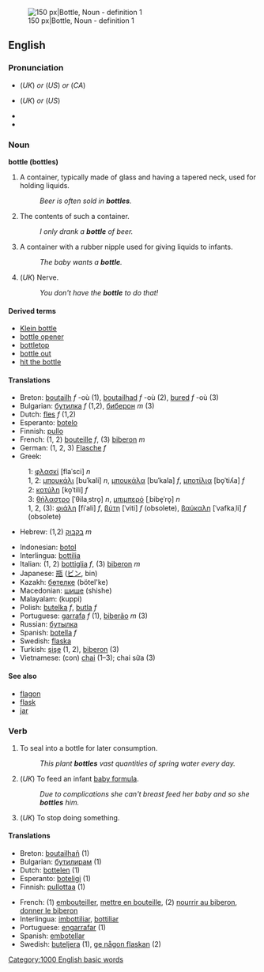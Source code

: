 [[Image:Beaujolais Nouveau bottle.jpg|thumb|right|150 px|Bottle, Noun - definition 1]]

==English==

===Pronunciation===
*{{IPA|/ˈbɒt(ə)l/}} (''UK'') ''or'' {{IPA|/ˈbɑt(ə)l/}} (''US'') ''or'' {{IPA|/ˈbɑɾ(ə)l/}} (''CA'')
*{{SAMPA|/"bQt(@)l/}} (''UK'') ''or'' {{SAMPA|/"bAt(@)l/}} (''US'')
*{{audio|en-us-bottle.ogg|Audio (US)}}
*{{audio|en-ca-bottle.ogg|Audio (CA)}}

===Noun===
'''bottle (bottles)'''

# A container, typically made of glass and having a tapered neck, used for holding liquids.
#: ''Beer is often sold in '''bottles'''.''
# The contents of such a container.  
#: ''I only drank a '''bottle''' of beer.''
# A container with a rubber nipple used for giving liquids to infants.
#: ''The baby wants a '''bottle'''.''
# (''UK'') Nerve.
#: ''You don't have the '''bottle''' to do that!''

====Derived terms====
* [[Klein bottle]]
* [[bottle opener]]
* [[bottletop]]
* [[bottle out]]
* [[hit the bottle]]

====Translations====
{{top}}
*Breton: [[boutailh]] ''f'' -où (1), [[boutailhad]] ''f'' -où (2), [[bured]] ''f'' -où (3)
*Bulgarian: [[бутилка]] ''f'' (1,2), [[биберон]] ''m'' (3)
*Dutch: [[fles]] ''f'' (1,2)
*Esperanto: [[botelo]]
*Finnish: [[pullo]]
*French: (1, 2) [[bouteille]] ''f'', (3) [[biberon]] ''m''
*German: (1, 2, 3) [[Flasche]] ''f''
*Greek:
:1: [[φλασκί]] [flaˈsci] ''n''
:1, 2: [[μπουκάλι]] [buˈkali] ''n'', [[μπουκάλα]] [buˈkala] ''f'', [[μποτίλια]] [bo̞ˈtiʎa] ''f''
:2: [[κοτύλη]] [ko̞ˈtili] ''f''
:3: [[θήλαστρο]] [ˈθilaˌstro̞] ''n'', [[μπιμπερό]] [ˌbibe̞ˈro̞] ''n''
:1, 2, (3): [[φιάλη]] [fiˈali] ''f'', [[βύτη]] [ˈviti] ''f'' (obsolete), [[βαύκαλη]] [ˈvafkaˌli] ''f'' (obsolete)
*Hebrew: (1,2) [[בקבוק]] ''m''
{{mid}}
*Indonesian: [[botol]]
*Interlingua: [[bottilia]]
*Italian: (1, 2) [[bottiglia]] ''f'', (3) [[biberon]] ''m''
*Japanese: [[瓶]] ([[ビン]], bin)
*Kazakh: [[бөтелке]] (bötel'ke)
*Macedonian: [[шише]] (shishe)
*Malayalam: (kuppi)
*Polish: [[butelka]] ''f'', [[butla]] ''f''
*Portuguese: [[garrafa]] ''f'' (1), [[biberão]] ''m'' (3)
*Russian: [[бутылка]]
*Spanish: [[botella]] ''f''
*Swedish: [[flaska]]
*Turkish: [[şişe]] (1, 2), [[biberon]] (3)
*Vietnamese: (con) [[chai]] (1&ndash;3); chai sữa (3)
{{bottom}}

====See also====
*[[flagon]]
*[[flask]]
*[[jar]]

===Verb===
{{en-infl-reg-other-e|bottl|e|}}

# To seal into a bottle for later consumption.
#: ''This plant '''bottles''' vast quantities of spring water every day.''
# (''UK'') To feed an infant [[baby formula]].
#: ''Due to complications she can't breast feed her baby and so she '''bottles''' him.''
# (''UK'') To stop doing something.

====Translations====
{{top}}
*Breton: [[boutailhañ]] (1)
*Bulgarian: [[бутилирам]] (1)
*Dutch: [[bottelen]] (1)
*Esperanto: [[boteligi]] (1)
*Finnish: [[pullottaa]] (1)
{{mid}}
*French: (1) [[embouteiller]], [[mettre en bouteille]], (2) [[nourrir au biberon]], [[donner le biberon]]
*Interlingua: [[imbottiliar]], [[bottiliar]]
*Portuguese: [[engarrafar]] (1)
*Spanish: [[embotellar]]
*Swedish: [[buteljera]] (1), [[ge någon flaskan]] (2)
{{bottom}}

[[Category:1000 English basic words]]